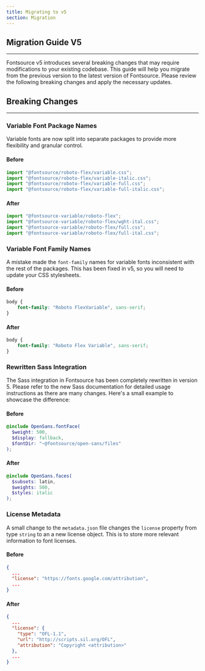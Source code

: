 ```yaml
---
title: Migrating to v5
section: Migration
---
```


## Migration Guide V5

---

Fontsource v5 introduces several breaking changes that may require modifications to your existing codebase. This guide will help you migrate from the previous version to the latest version of Fontsource. Please review the following breaking changes and apply the necessary updates.

## Breaking Changes

---

### Variable Font Package Names

Variable fonts are now split into separate packages to provide more flexibility and granular control.

#### Before

```js
import "@fontsource/roboto-flex/variable.css";
import "@fontsource/roboto-flex/variable-italic.css";
import "@fontsource/roboto-flex/variable-full.css";
import "@fontsource/roboto-flex/variable-full-italic.css";
```

#### After

```js
import "@fontsource-variable/roboto-flex";
import "@fontsource-variable/roboto-flex/wght-ital.css";
import "@fontsource-variable/roboto-flex/full.css";
import "@fontsource-variable/roboto-flex/full-ital.css";
```

### Variable Font Family Names

A mistake made the `font-family` names for variable fonts inconsistent with the rest of the packages. This has been fixed in v5, so you will need to update your CSS stylesheets.

#### Before

```css
body {
	font-family: "Roboto FlexVariable", sans-serif;
}
```

#### After

```css
body {
	font-family: "Roboto Flex Variable", sans-serif;
}
```

### Rewritten Sass Integration

The Sass integration in Fontsource has been completely rewritten in version 5. Please refer to the new Sass documentation for detailed usage instructions as there are many changes. Here's a small example to showcase the difference:

#### Before

```scss
@include OpenSans.fontFace(
  $weight: 500,
  $display: fallback,
  $fontDir: "~@fontsource/open-sans/files"
);
```

#### After

```scss
@include OpenSans.faces(
  $subsets: latin,
  $weights: 500,
  $styles: italic
);
```

### License Metadata

A small change to the `metadata.json` file changes the `license` property from type `string` to an a new license object. This is to store more relevant information to font licenses.

#### Before

```json
{
  ...
  "license": "https://fonts.google.com/attribution",
  ...
}
```

#### After

```json
{
  ...
  "license": {
    "type": "OFL-1.1",
    "url": "http://scripts.sil.org/OFL",
    "attribution": "Copyright <attribution>"
  },
  ...
}
```


